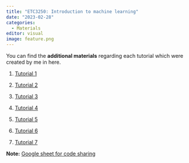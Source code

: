 ```yaml
---
title: "ETC3250: Introduction to machine learning"
date: "2023-02-28"
categories:
  - Materials
editor: visual
image: feature.png
---
```


You can find the **additional materials** regarding each tutorial which were created by me in here.

1.  [Tutorial 1](https://github.com/JayaniLakshika/Teaching/blob/main/ETC3250/2023/Tutorial_1/cheet_sheet.pdf)

2.  [Tutorial 2](https://github.com/JayaniLakshika/Teaching/blob/main/ETC3250/2023/Tutorial_2/add_material_tute2.pdf)

3.  [Tutorial 3](https://github.com/JayaniLakshika/Teaching/blob/main/ETC3250/2023/Tutorial_3/add_material_tute3.pdf)

4.  [Tutorial 4](https://github.com/JayaniLakshika/Teaching/blob/main/ETC3250/2023/Tutorial_4/add_material_tute4.pdf)

5.  [Tutorial 5](https://github.com/JayaniLakshika/Teaching/blob/main/ETC3250/2023/Tutorial_5/add_material_tute5.pdf)

6.  [Tutorial 6](https://github.com/JayaniLakshika/Teaching/blob/main/ETC3250/2023/Tutorial_6/add_material_tute6.pdf)

7.  [Tutorial 7](https://github.com/JayaniLakshika/Teaching/blob/main/ETC3250/2023/Tutorial_7/add_material_tute7.pdf)

**Note:** [Google sheet for code sharing](https://docs.google.com/document/d/1C6UfLDaukJpUP7Qgzpq03W_8Tf8qGXYIFU9zcAdSbV8/edit?usp=sharing)
